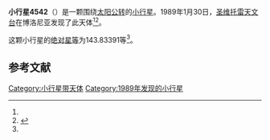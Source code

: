 {{Infobox planet
| bgcolour = #FFFFC0
| name = 4542 Mossotti
| symbol = 
| image = 
| caption = 
| discovery = yes
| discovery_ref = 
| discoverer = [[圣维托雷天文台|圣维托雷天文台]]
| discovery_site = [[博洛尼亚|博洛尼亚]] 
| discovered = 1989年1月30日
| designations = yes
| mp_name = 
| named_after = 
| alt_names = 1989 BO/ 1952 BT / 1972 YJ / 1982 YR2
| mp_category = [[主带小行星|主带小行星]]
| orbit_ref = <ref name="a">[http://ssd.jpl.nasa.gov/sbdb.cgi?sstr=4542 4542 Mossotti] {{Wayback|url=http://ssd.jpl.nasa.gov/sbdb.cgi?sstr=4542 |date=20201124005653 }}，小行星數據庫瀏覽器（JPL Small-Body Database Browser）－[[美国国家航空航天局|美国国家航空航天局]]喷气推进实验室</ref>
| epoch = 2456400.5 (2013年4月18日更新)
| aphelion = {{convert|3.1780089|AU|km|3|abbr=on|lk=out}}
| perihelion = {{convert|2.8409439|AU|km|3|abbr=on}}
| semimajor = {{convert|3.0094764|AU|km|3|abbr=on}}
| eccentricity = 0.0560006
| period = 1906.930357 [[日|日]]<br />5.22[[儒略年|儒略年]]
| avg_speed = 
| inclination = 11.30762
| asc_node = 104.42134
| mean_anomaly = 
| arg_peri = 143.83391
| satellites = 
| physical_characteristics = yes
| dimensions = 
| mass = 
| density = 
| surface_grav = 
| escape_velocity = 
| sidereal_day = 
| axial_tilt = 
| pole_ecliptic_lat = 
| pole_ecliptic_lon = 
| albedo = 
| temperatures= 
| temp_name1 = 
| mean_temp_1 = 
| max_temp_1 = 
| temp_name2 = 
| max_temp_2 = 
| spectral_type = 
| abs_magnitude = 143.83391
}}

'''小行星4542'''（{{lang-en|4542 Mossotti}}）是一颗围绕[[太阳|太阳]][[公转|公转]]的[[小行星|小行星]]。1989年1月30日，[[圣维托雷天文台|圣维托雷天文台]]在博洛尼亚发现了此天体<ref name="a" /><ref>{{cite news|title=小行星列表|url=http://cfa-www.harvard.edu/iau/lists/NumberedMPs.txt|accessdate=2013-07-08|newspaper=哈佛大学|archive-date=2008-05-17|archive-url=https://web.archive.org/web/20080517010638/http://cfa-www.harvard.edu/iau/lists/NumberedMPs.txt|dead-url=no}}</ref>。

这颗小行星的[[绝对星等|绝对星等]]为143.83391等<ref name="a" />。

==参考文献==
{{reflist}}
{{Minor Planet Number|[[小行星4541|小行星4541]]|[[小行星4543|小行星4543]]}}

{{小天体}}

[[Category:小行星带天体|Category:小行星带天体]]
[[Category:1989年发现的小行星|Category:1989年发现的小行星]]

{{asteroid-stub}}
